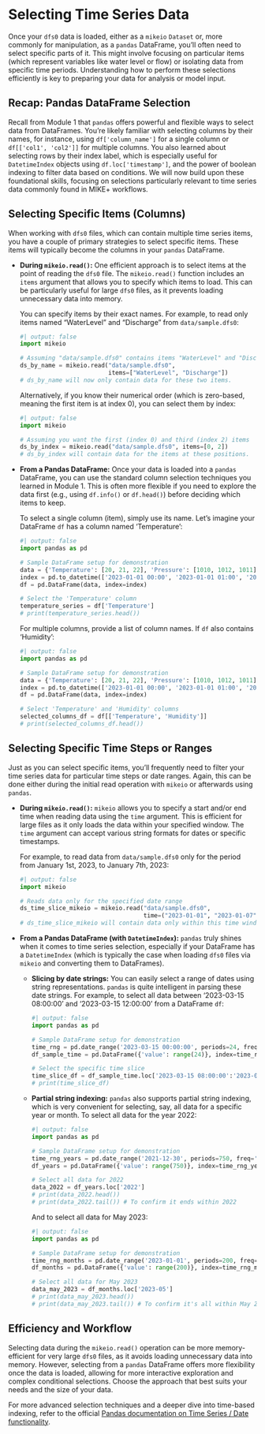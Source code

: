 # Selecting Time Series Data

Once your `dfs0` data is loaded, either as a `mikeio` `Dataset` or, more commonly for manipulation, as a `pandas` DataFrame, you'll often need to select specific parts of it. This might involve focusing on particular items (which represent variables like water level or flow) or isolating data from specific time periods. Understanding how to perform these selections efficiently is key to preparing your data for analysis or model input.

## Recap: Pandas DataFrame Selection

Recall from Module 1 that `pandas` offers powerful and flexible ways to select data from DataFrames. You're likely familiar with selecting columns by their names, for instance, using `df['column_name']` for a single column or `df[['col1', 'col2']]` for multiple columns. You also learned about selecting rows by their index label, which is especially useful for `DatetimeIndex` objects using `df.loc['timestamp']`, and the power of boolean indexing to filter data based on conditions. We will now build upon these foundational skills, focusing on selections particularly relevant to time series data commonly found in MIKE+ workflows.

## Selecting Specific Items (Columns)

When working with `dfs0` files, which can contain multiple time series items, you have a couple of primary strategies to select specific items. These items will typically become the columns in your `pandas` DataFrame.

*   **During `mikeio.read()`:**
    One efficient approach is to select items at the point of reading the `dfs0` file. The `mikeio.read()` function includes an `items` argument that allows you to specify which items to load. This can be particularly useful for large `dfs0` files, as it prevents loading unnecessary data into memory.

    You can specify items by their exact names. For example, to read only items named "WaterLevel" and "Discharge" from `data/sample.dfs0`:

    ```python
    #| output: false
    import mikeio
    
    # Assuming "data/sample.dfs0" contains items "WaterLevel" and "Discharge"
    ds_by_name = mikeio.read("data/sample.dfs0", 
                             items=["WaterLevel", "Discharge"])
    # ds_by_name will now only contain data for these two items.
    ```

    Alternatively, if you know their numerical order (which is zero-based, meaning the first item is at index 0), you can select them by index:

    ```python
    #| output: false
    import mikeio
    
    # Assuming you want the first (index 0) and third (index 2) items
    ds_by_index = mikeio.read("data/sample.dfs0", items=[0, 2])
    # ds_by_index will contain data for the items at these positions.
    ```

*   **From a Pandas DataFrame:**
    Once your data is loaded into a `pandas` DataFrame, you can use the standard column selection techniques you learned in Module 1. This is often more flexible if you need to explore the data first (e.g., using `df.info()` or `df.head()`) before deciding which items to keep.

    To select a single column (item), simply use its name. Let's imagine your DataFrame `df` has a column named 'Temperature':

    ```python
    #| output: false
    import pandas as pd
    
    # Sample DataFrame setup for demonstration
    data = {'Temperature': [20, 21, 22], 'Pressure': [1010, 1012, 1011]}
    index = pd.to_datetime(['2023-01-01 00:00', '2023-01-01 01:00', '2023-01-01 02:00'])
    df = pd.DataFrame(data, index=index)
    
    # Select the 'Temperature' column
    temperature_series = df['Temperature']
    # print(temperature_series.head())
    ```

    For multiple columns, provide a list of column names. If `df` also contains 'Humidity':

    ```python
    #| output: false
    import pandas as pd
    
    # Sample DataFrame setup for demonstration
    data = {'Temperature': [20, 21, 22], 'Pressure': [1010, 1012, 1011], 'Humidity': [60, 62, 61]}
    index = pd.to_datetime(['2023-01-01 00:00', '2023-01-01 01:00', '2023-01-01 02:00'])
    df = pd.DataFrame(data, index=index)
    
    # Select 'Temperature' and 'Humidity' columns
    selected_columns_df = df[['Temperature', 'Humidity']]
    # print(selected_columns_df.head())
    ```

## Selecting Specific Time Steps or Ranges

Just as you can select specific items, you'll frequently need to filter your time series data for particular time steps or date ranges. Again, this can be done either during the initial read operation with `mikeio` or afterwards using `pandas`.

*   **During `mikeio.read()`:**
    `mikeio` allows you to specify a start and/or end time when reading data using the `time` argument. This is efficient for large files as it only loads the data within your specified window. The `time` argument can accept various string formats for dates or specific timestamps.

    For example, to read data from `data/sample.dfs0` only for the period from January 1st, 2023, to January 7th, 2023:

    ```python
    #| output: false
    import mikeio
    
    # Reads data only for the specified date range
    ds_time_slice_mikeio = mikeio.read("data/sample.dfs0", 
                                       time=("2023-01-01", "2023-01-07"))
    # ds_time_slice_mikeio will contain data only within this time window.
    ```

*   **From a Pandas DataFrame (with `DatetimeIndex`):**
    `pandas` truly shines when it comes to time series selection, especially if your DataFrame has a `DatetimeIndex` (which is typically the case when loading `dfs0` files via `mikeio` and converting them to DataFrames).

    *   **Slicing by date strings:** You can easily select a range of dates using string representations. `pandas` is quite intelligent in parsing these date strings. For example, to select all data between '2023-03-15 08:00:00' and '2023-03-15 12:00:00' from a DataFrame `df`:

        ```python
        #| output: false
        import pandas as pd
        
        # Sample DataFrame setup for demonstration
        time_rng = pd.date_range('2023-03-15 00:00:00', periods=24, freq='H')
        df_sample_time = pd.DataFrame({'value': range(24)}, index=time_rng)
        
        # Select the specific time slice
        time_slice_df = df_sample_time.loc['2023-03-15 08:00:00':'2023-03-15 12:00:00']
        # print(time_slice_df)
        ```

    *   **Partial string indexing:** `pandas` also supports partial string indexing, which is very convenient for selecting, say, all data for a specific year or month.
        To select all data for the year 2022:

        ```python
        #| output: false
        import pandas as pd
        
        # Sample DataFrame setup for demonstration
        time_rng_years = pd.date_range('2021-12-30', periods=750, freq='D') # Approx 2 years
        df_years = pd.DataFrame({'value': range(750)}, index=time_rng_years)
        
        # Select all data for 2022
        data_2022 = df_years.loc['2022']
        # print(data_2022.head())
        # print(data_2022.tail()) # To confirm it ends within 2022
        ```

        And to select all data for May 2023:

        ```python
        #| output: false
        import pandas as pd
        
        # Sample DataFrame setup for demonstration
        time_rng_months = pd.date_range('2023-01-01', periods=200, freq='D') 
        df_months = pd.DataFrame({'value': range(200)}, index=time_rng_months)
        
        # Select all data for May 2023
        data_may_2023 = df_months.loc['2023-05']
        # print(data_may_2023.head())
        # print(data_may_2023.tail()) # To confirm it's all within May 2023
        ```

::: {.callout-note}
## Efficiency and Workflow
Selecting data during the `mikeio.read()` operation can be more memory-efficient for very large `dfs0` files, as it avoids loading unnecessary data into memory. However, selecting from a `pandas` DataFrame offers more flexibility once the data is loaded, allowing for more interactive exploration and complex conditional selections. Choose the approach that best suits your needs and the size of your data.
:::

For more advanced selection techniques and a deeper dive into time-based indexing, refer to the official [Pandas documentation on Time Series / Date functionality](https://pandas.pydata.org/pandas-docs/stable/user_guide/timeseries.html).